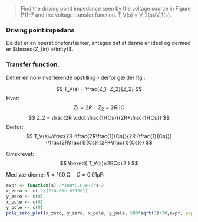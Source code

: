  > Find the driving point impedance seen by the voltage source in Figure P11–7 and the voltage transfer function. T_V(s) = V_2(s)/V_1(s).


### Driving point impedans

 Da det er en operationsforstærker, antages det at denne er idéel og dermed er $\boxed{Z_{in} =\infty}$.


### Transfer function.

Det er en non-inverterende opstilling - derfor gælder flg.:

$$
T_V(s) = \frac{Z_1+Z_2}{Z_2}
$$
Hvor:
$$
Z_1 = 2R \quad Z_2 = 2R||C
$$
$$
Z_2 = \frac{2R \cdot \frac{1}{Cs}}{2R+\frac{1}{Cs}}
$$
Derfor:
$$
T_V(s)=\frac{2R+\frac{2R\frac{1}{Cs}}{2R+\frac{1}{Cs}}}{\frac{2R\frac{1}{Cs}}{2R+\frac{1}{Cs}}}
$$

Omskrevet:
$$
\boxed{
T_V(s)=2RCs+2
}
$$

Med værdierne: $R = 100\;\mathrm{\Omega} \quad C = 0.01\mathrm{µF}$:

```r
expr <- function(s) 2*100*0.01e-6*s+2
x_zero <- c(-1/(2*0.01e-6*100))
y_zero <- c(0)
x_pole <- c(0)
y_pole <- c(0)
pole_zero_plot(x_zero, y_zero, x_pole, y_pole, 500*sqrt(3)+20,expr, exprrange = 0.1,exprmin = 0.00005)
```
